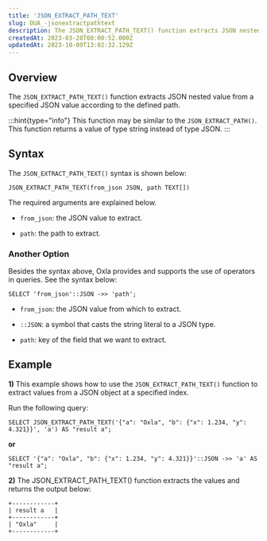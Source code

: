 ```yaml
---
title: 'JSON_EXTRACT_PATH_TEXT'
slug: OUA_-jsonextractpathtext
description: The JSON_EXTRACT_PATH_TEXT() function extracts JSON nested value from a specified JSON value according to the defined path. Consider these related details.
createdAt: 2023-03-28T08:00:52.000Z
updatedAt: 2023-10-09T13:02:32.129Z
---
```


## **Overview**

The `JSON_EXTRACT_PATH_TEXT()` function extracts JSON nested value from a specified JSON value according to the defined path.&#x20;

:::hint{type="info"}
This function may be similar to the `JSON_EXTRACT_PATH()`. This function returns a value of type string instead of type JSON.
:::

## **Syntax**

The `JSON_EXTRACT_PATH_TEXT()` syntax is shown below:&#x20;

```pgsql
JSON_EXTRACT_PATH_TEXT(from_json JSON, path TEXT[])
```

The required arguments are explained below.

*   `from_json`: the JSON value to extract.

*   `path`: the path to extract.

### **Another Option**

Besides the syntax above, Oxla provides and supports the use of operators in queries. See the syntax below:

```pgsql
SELECT 'from_json'::JSON ->> 'path';
```

*   `from_json`: the JSON value from which to extract.

*   `::JSON`: a symbol that casts the string literal to a JSON type.

*   `path`: key of the field that we want to extract.

## **Example**

**1)** This example shows how to use the `JSON_EXTRACT_PATH_TEXT()` function to extract values ​​from a JSON object at a specified index.&#x20;

Run the following query:

```pgsql
SELECT JSON_EXTRACT_PATH_TEXT('{"a": "Oxla", "b": {"x": 1.234, "y": 4.321}}', 'a') AS "result a";
```

**or**

```pgsql
SELECT '{"a": "Oxla", "b": {"x": 1.234, "y": 4.321}}'::JSON ->> 'a' AS "result a";
```

**2)** The JSON\_EXTRACT\_PATH\_TEXT() function extracts the values and returns the output below:

```pgsql
+------------+
| result a   |
+------------+
| "Oxla"     |
+------------+
```

